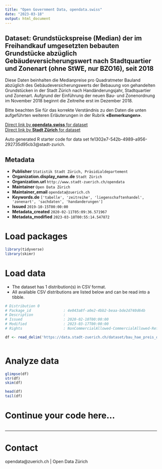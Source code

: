 ```yaml
---
title: "Open Government Data, opendata.swiss"
date: "2023-03-18"
output: html_document
---
```


## Dataset: Grundstückspreise (Median) der im Freihandkauf umgesetzten bebauten Grundstücke abzüglich Gebäudeversicherungswert nach Stadtquartier und Zonenart (ohne StWE, nur BZO16), seit 2018


Diese Daten beinhalten die Medianpreise pro Quadratmeter Bauland abzüglich des Gebäudeversicherungswerts der Bebauung von gehandelten Grundstücken in der Stadt Zürich nach Handänderungsjahr, Stadtquartier und Zonenart. Aufgrund der Einführung der neuen Bau- und Zonenordnung im November 2018 beginnt die Zeitreihe erst im Dezember 2018.

Bitte beachten Sie für das korrekte Verständnis zu den Daten die unten aufgeführten weiteren Erläuterungen in der Rubrik **«Bemerkungen»**.



[Direct link by **opendata.swiss** for dataset](https://opendata.swiss/de/dataset/grundstuckspreise-median-der-im-freihandkauf-umgesetzten-bebauten-grundstucke-abzuglich-ge-2018)<br>
[Direct link by **Stadt Zürich** for dataset](https://data.stadt-zuerich.ch/dataset/bau_hae_preis_quartier_zonenart_ohne_stwe_bzo16_seit2018_ohnegvz_od5133)

Auto generated R starter code for data set fe1302e7-542b-4989-a956-292735d95cb3@stadt-zurich.

## Metadata

- **Publisher** `Statistik Stadt Zürich, Präsidialdepartement`
- **Organization.display_name.de** `Stadt Zürich`
- **Organization.url** `http://www.stadt-zuerich.ch/opendata`
- **Maintainer** `Open Data Zürich`
- **Maintainer_email** `opendata@zuerich.ch`
- **Keywords.de** `['tabelle', 'zeitreihe', 'liegenschaftenhandel', 'zonenart', 'sachdaten', 'handanderungen']`
- **Issued** `2019-10-15T00:00:00`
- **Metadata_created** `2020-02-11T05:09:36.571967`
- **Metadata_modified** `2023-03-18T00:55:14.547872`


# Load packages

```r

library(tidyverse)
library(skimr)

```

# Load data

-   The dataset has 1 distribution(s) in CSV format.
-   All available CSV distributions are listed below and can be read into a tibble.

```r

# Distribution 0
# Package_id               : 4e043a8f-a0e2-4bb2-beaa-bde2d740d64b
# Description              : 
# Issued                   : 2020-02-10T00:00:00
# Modified                 : 2023-03-17T00:00:00
# Rights                   : NonCommercialAllowed-CommercialAllowed-ReferenceNotRequired

df <- read_delim('https://data.stadt-zuerich.ch/dataset/bau_hae_preis_quartier_zonenart_ohne_stwe_bzo16_seit2018_ohnegvz_od5133/download/BAU513OD5133.csv')



```

# Analyze data

```r

glimpse(df)
str(df)
skim(df)

head(df)
tail(df)

```

# Continue your code here...

```r

```

------------------------------------------------------------------------

# Contact

opendata@zuerich.ch | Open Data Zürich
